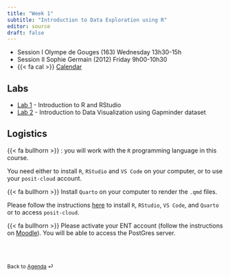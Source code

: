 ```yaml
---
title: "Week 1"
subtitle: "Introduction to Data Exploration using R"
editor: source
draft: false
---
```


::: callout-important

-   Session I Olympe de Gouges (163) Wednesday 13h30-15h
-   Session II Sophie Germain (2012) Friday 9h00-10h30
-   {{< fa cal >}} [Calendar](https://edt.math.univ-paris-diderot.fr/#/parcours/mids/m1)

:::


## Labs

-   [Lab 1](/core/labs/lab-r-intro.html) - Introduction to R and RStudio
-   [Lab 2](/core/labs/lab-gapminder.html) - Introduction to Data Visualization using Gapminder dataset

## Logistics

{{< fa bullhorn >}} : you will work with the `R` programming language in this course. 

You need either to install `R`, `RStudio` and `VS Code` on your computer, or to use your `posit-cloud` account. 

{{< fa bullhorn >}} Install `Quarto` on your computer to render the `.qmd` files. 

Please follow the instructions [here](/computing-access.qmd) to install `R`, `RStudio`, `VS Code`, and `Quarto` or to access `posit-cloud`. 

{{< fa bullhorn >}} Please activate your ENT account (follow the instructions on [Moodle](https://moodle.u-paris.fr/course/view.php?id=2313)). You will be able to access the PostGres server.


<br><br>

::: {style="font-size: 0.875em;"}
Back to [Agenda](/slides-listings.qmd) ⏎
:::

